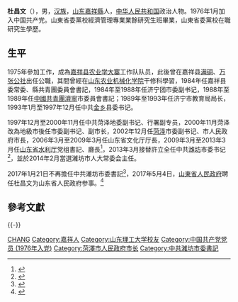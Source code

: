 '''杜昌文'''（{{bd|1957年|5月|}}），男，[[汉族|汉族]]，[[山东|山东]][[嘉祥縣|嘉祥縣]]人，[[中华人民共和国|中华人民共和国]]政治人物。1976年1月加入中国共产党。山東省委黨校經濟管理專業業餘研究生班畢業，山東省委黨校在職研究生學歷。

== 生平 ==

1975年參加工作，成為[[嘉祥县|嘉祥县]][[农业学大寨|农业学大寨]]工作队队员，此後曾在嘉祥县[[满硐镇|满硐]]、[[万张街道|万张公社]]出任公職，其間曾經在[[山东理工大学|山东农业机械化学院]]干修科學習，1984年任嘉祥县委常委、縣共青團委員會書記，1984年至1988年任济宁团市委副书记，1988年至1989年任[[中國共青團|中國共青團]][[濟寧|濟寧]]市委員會書記；1989年至1993年任济宁市教育局局长，1993年1月至1997年12月任中共[[金乡|金乡]]县委书记。

1997年12月至2000年11月任中共菏泽地委副书记、行署副专员，2000年11月菏泽改為地級市後任市委副书记、副市长，2002年12月任[[菏泽|菏泽]]市委副书记、市人民政府市長，2006年3月至2009年3月任山东省文化厅厅長，2009年3月至2013年3月任[[山东省水利厅|山东省水利厅]]党组書記、廳長<ref>{{cite web |title=杜昌文任山东省水利厅党组书记 |url=http://renshi.people.com.cn/GB/8941620.html |publisher=中国共产党新闻网 |date=2009-03-11}}</ref>，2013年3月接替許立全任中共[[潍坊|潍坊]]市委书记<ref>{{Cite news | url= http://m.iqilu.com/pcarticle/1464416 | title= 杜昌文任潍坊市委书记 许立全不再担任 | publisher=齊魯網 |date=2013-03-07}}</ref>，並於2014年2月當選濰坊市人大常委会主任。

2017年1月21日不再擔任中共濰坊市委書記<ref>{{Cite news | url= http://district.ce.cn/newarea/sddy/201701/22/t20170122_19800338.shtml | title= 刘曙光接替杜昌文任潍坊市委书记 李宽端任市委副书记 | publisher=中國經濟網 |date=2017-01-22}}</ref>，2017年5月4日，[[山東省人民政府|山東省人民政府]]聘任杜昌文为山东省人民政府参事。<ref>{{Cite news | url=https://isd.ifeng.com/5631244/news.shtml?srctag=pc2m&back | title= 山东省政府聘任6人为省政府参事 | publisher=鳳凰網 |date=2017-05-04}}</ref>

== 參考文獻 ==
{{reflist}}


{{-}}
{{start box}}
{{s-ppo|cpc}}
{{s-before|[[許立全|許立全]]}}
{{s-title|[[中国共产党濰坊市委员会|中国共产党濰坊市委员会]]书记|2013年3月—2017年1月}}
{{s-after|[[劉曙光|劉曙光]]}}
{{s-gov|prc}}
{{s-before|{{box|[[耿福明|耿福明]]}}}}
{{s-title|[[山東省水利廳|山東省水利廳]]廳长|2009年3月—2013年3月}}
{{s-after|[[王藝華|王藝華]]}}
{{s-before|[[陳光_(1956年)|陳光]]}}
{{s-title|[[菏澤市人民政府|菏澤市人民政府]]市长|2002年12月—2006年3月}}
{{s-after|[[趙潤田|趙潤田]]}}
{{end box}}

{{Authority control}}
{{DEFAULTSORT:Du杜}}
[[Category:杜姓|CHANG]]
[[Category:嘉祥人|Category:嘉祥人]]
[[Category:山东理工大学校友|Category:山东理工大学校友]]
[[Category:中国共产党党员_(1976年入党)|Category:中国共产党党员 (1976年入党)]]
[[Category:菏澤市人民政府市长|Category:菏澤市人民政府市长]]
[[Category:中共濰坊市委書記|Category:中共濰坊市委書記]]